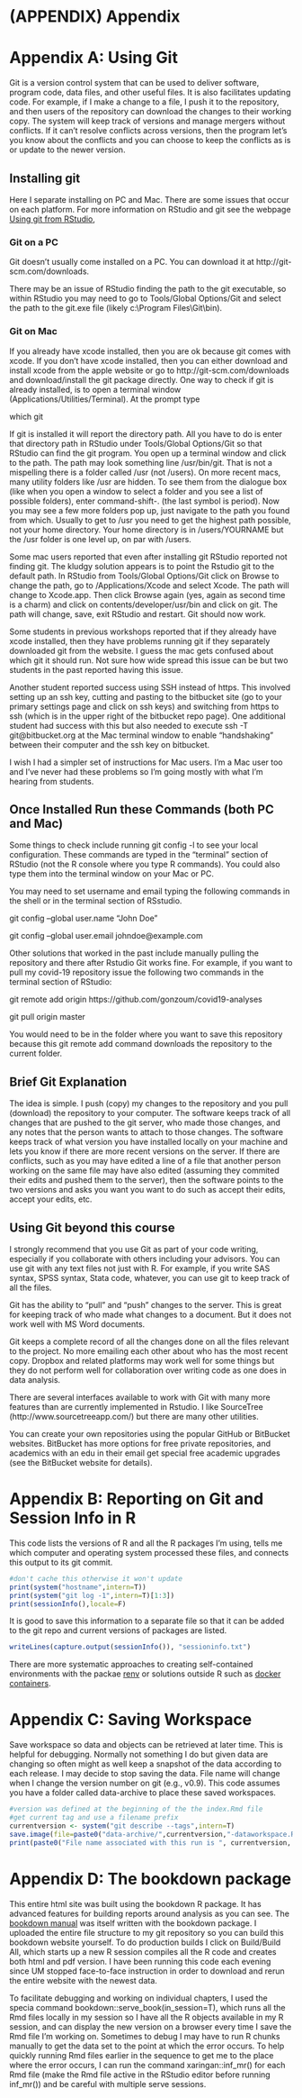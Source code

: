 # (APPENDIX) Appendix {-}

# Appendix A: Using Git

Git is a version control system that can be used to deliver software, program code, data files, and other useful files. It is also facilitates updating code. For example, if I make a change to a file, I push it to the repository, and then users of the repository can download the changes to their working copy. The system will keep track of versions and manage mergers without conflicts. If it can't resolve conflicts across versions, then the program let's you know about the conflicts and you can choose to keep the conflicts as is or update to the newer version.

## Installing git

Here I separate installing on PC and Mac.  There are some issues that occur on each platform. For more information on RStudio and git see the webpage [Using git from RStudio](https://nceas.github.io/oss-lessons/version-control/4-getting-started-with-git-in-RStudio.html),


### Git on a PC


Git doesn't usually come installed on a PC.  You can download it at http://git-scm.com/downloads.  

There may be an issue of RStudio finding the path to the git executable, so within RStudio you may need to go to Tools/Global Options/Git and select the path to the git.exe file (likely c:\\Program Files\\Git\\bin).


### Git on Mac


If you already have xcode installed, then you are ok because git comes with xcode.  If you don't have xcode installed, then you can either download and install xcode from the apple website or go to http://git-scm.com/downloads and  download/install the git package directly. One way to check if git is already installed, is to open a terminal window (Applications/Utilities/Terminal). At the prompt type

which git

If git is installed it will report the directory path.  All you have to do is enter that directory path in RStudio under Tools/Global Options/Git so that RStudio can find the git program. You open up a terminal window and click to the path.  The path may look something line /usr/bin/git. That is not a mispelling there is a folder called /usr (not /users). On more recent macs, many utility folders like /usr are hidden. To see them from the dialogue box (like when you open a window to select a folder and you see a list of possible folders), enter command-shift-. (the last symbol is period). Now you may see a few more folders pop up, just navigate to the path you found from which.  Usually to get to /usr you need to get the highest path possible, not your home directory. Your home directory is in /users/YOURNAME but the /usr folder is one level up, on par with /users.

Some mac users reported that even after installing git RStudio reported not finding git.  The kludgy solution appears is to point the Rstudio git to the default path. In RStudio from Tools/Global Options/Git click on Browse to change the path, go to /Applications/Xcode and select Xcode.  The path will change to Xcode.app.  Then click Browse again (yes, again as second time is a charm) and click on contents/developer/usr/bin and click on git. The path will change, save, exit RStudio and restart. Git should now work.  

Some students in previous workshops reported that if they already have xcode installed, then they have problems running git if they separately downloaded git from the website. I guess the mac gets confused about which git it should run. Not sure how wide spread this issue can be but two students in the past reported having this issue.

Another student reported success using SSH instead of https. This involved setting up an ssh key, cutting and pasting to the bitbucket site (go to your primary settings page and click on ssh keys) and switching from https to ssh (which is in the upper right of the bitbucket repo page). One additional student had success with this but also needed to execute ssh -T git@bitbucket.org at the Mac terminal window to enable "handshaking" between their computer and the ssh key on bitbucket.

I wish I had a simpler set of instructions for Mac users. I'm a Mac user too and I've never had these problems so I'm going mostly with what I'm hearing from students.

## Once Installed Run these Commands (both PC and Mac)

Some things to check include running git config -l to see your local configuration. These commands are typed in the "terminal" section of RStudio (not the R console where you type R commands). You could also type them into the terminal window on your Mac or PC.

You may need to set username and email typing the following commands in the shell or in the terminal section of RSstudio. 

git config --global user.name "John Doe"

git config --global user.email johndoe@example.com

Other solutions that worked in the past include manually pulling the repository and there after Rstudio Git works fine. For example, if you want to pull my covid-19 repository issue the following two commands in the terminal section of RStudio: 

git remote add origin https://github.com/gonzoum/covid19-analyses

git pull origin master

You would need to be in the folder where you want to save this repository because this git remote add command downloads the repository to the current folder.



## Brief Git Explanation


The idea is simple.  I push (copy) my changes to the repository and you pull (download) the repository to your computer. The software keeps track of all changes that are pushed to the git server, who made those changes, and any notes that the person wants to attach to those changes.  The software keeps track of what version you have installed locally on your machine and lets you know if there are more recent versions on the server.  If there are conflicts, such as you may have edited a line of a file that another person working on the same file may have also edited (assuming they commited their edits and pushed them to the server), then the software points to the two versions and asks you want you want to do such as accept their edits, accept your edits, etc.

## Using Git beyond this course


I strongly recommend that you use Git as part of your code writing, especially if you collaborate with others including your advisors. You can use git with any text files not just with R. For example, if you write SAS syntax, SPSS syntax, Stata code, whatever, you can use git to keep track of all the files.   

Git has the ability to "pull" and "push" changes to the server.  This is great for keeping track of who made what changes to a document.  But it does not work well with MS Word documents.

Git keeps a complete record of all the changes done on all the files relevant to the project. No more emailing each other about who has the most recent copy. Dropbox and related platforms may work well for some things but they do not perform well for collaboration over writing code as one does in data analysis.

There are several interfaces available to work with Git with many more features than are currently implemented in Rstudio. I like SourceTree (http://www.sourcetreeapp.com/) but there are many other utilities.

You can create your own repositories using the popular GitHub or BitBucket websites. BitBucket has more options for free private repositories, and academics with an edu in their email get special free academic upgrades (see the BitBucket website for details).

# Appendix B: Reporting on Git and Session Info in R

This code lists the versions of R and all the R packages I'm using, tells me which computer and operating system processed these files, and connects this output to its git commit.
```r
#don't cache this otherwise it won't update
print(system("hostname",intern=T))
print(system("git log -1",intern=T)[1:3])
print(sessionInfo(),locale=F)
```

It is good to save this information to a separate file so that it can be added to the git repo and current versions of packages are listed.

```r
writeLines(capture.output(sessionInfo()), "sessioninfo.txt")
```

There are more systematic approaches to creating self-contained environments with the packae [renv](https://rstudio.github.io/renv/articles/renv.html) or solutions outside R such as [docker containers](https://www.docker.com/?utm_source=google&utm_medium=cpc&utm_campaign=dockerhomepage&utm_content=namer&utm_term=dockerhomepage&utm_budget=growth&gclid=CjwKCAjw7LX0BRBiEiwA__gNwx4_6mBagzF3TIvDIHw-BJixzj6KQAHgr5conMNwazJc-JI_uNeLqBoC-ZEQAvD_BwE).

# Appendix C: Saving Workspace

Save workspace 
so data and objects can be retrieved at later time. This is helpful for debugging. Normally not something I do but given data are changing so often might as well keep a snapshot of the data according to each release. I may decide to stop saving the data.  File name will change when I change the version number on git (e.g., v0.9). This code assumes you have a folder called data-archive to place these saved workspaces.

```r
#version was defined at the beginning of the the index.Rmd file
#get current tag and use a filename prefix
currentversion <- system("git describe --tags",intern=T)
save.image(file=paste0("data-archive/",currentversion,"-dataworkspace.RData"))
print(paste0("File name associated with this run is ", currentversion, "-dataworkspace.RData"))
```

# Appendix D: The bookdown package

This entire html site was built using the bookdown R package. It has advanced features for building reports around analysis as you can see. The [bookdown manual](https://bookdown.org/yihui/bookdown/) was itself written with the bookdown package.  I uploaded the entire file structure to my git repository so you can build this bookdown website yourself.  To do production builds I click on Build/Build All, which starts up a new R session compiles all the R code and creates both html and pdf version.  I have been running this code each evening since UM stopped face-to-face instruction in order to download and rerun the entire website with the newest data. 

To facilitate debugging and working on individual chapters, I used the specia command bookdown::serve_book(in_session=T), which runs all the Rmd files locally in my session so I have all the R objects available in my R session, and can display the new version on a browser every time I save the Rmd file I'm working on.  Sometimes to debug I may have to run R chunks manually to get the data set to the point at which the error occurs. To help quickly running Rmd files earlier in the sequence to get me to the place where the error occurs, I can run the command xaringan::inf_mr() for each Rmd file (make the Rmd file active in the RStudio editor before running inf_mr()) and be careful with multiple serve sessions.


